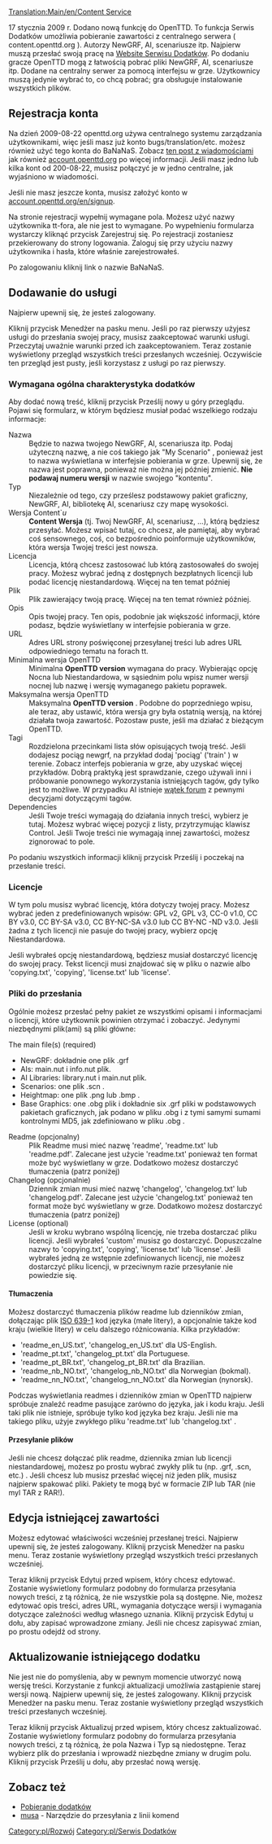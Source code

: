 [[Translation:Main/en/Content Service]]
{{en/-}}
{{en/Feature|0.7|align="right"|text=(since 0.7.0)}}

17 stycznia 2009 r. Dodano nową funkcję do OpenTTD. To funkcja Serwis Dodatków umożliwia pobieranie zawartości z centralnego serwera ( content.openttd.org ). Autorzy NewGRF, AI, scenariusze itp. Najpierw muszą przesłać swoją pracę na [http://content.openttd.org/ Website Serwisu Dodatków]. Po dodaniu gracze OpenTTD mogą z łatwością pobrać pliki NewGRF, AI, scenariusze itp. Dodane na centralny serwer za pomocą interfejsu w grze. Użytkownicy muszą jedynie wybrać to, co chcą pobrać; gra obsługuje instalowanie wszystkich plików.

==Rejestracja konta==
Na dzień 2009-08-22 openttd.org używa centralnego systemu zarządzania użytkownikami, więc jeśli masz już konto bugs/translation/etc. możesz również użyć tego konta do BaNaNaS. Zobacz [http://www.openttd.org/en/news/101 ten post z wiadomościami] jak również [http://account.openttd.org account.openttd.org] po więcej informacji. Jeśli masz jedno lub kilka kont od 200-08-22, musisz połączyć je w jedno centralne, jak wyjaśniono w wiadomości.

Jeśli nie masz jeszcze konta, musisz założyć konto w [http://account.openttd.org/en/signup account.openttd.org/en/signup].

Na stronie rejestracji wypełnij wymagane pola. Możesz użyć nazwy użytkownika tt-fora, ale nie jest to wymagane. Po wypełnieniu formularza wystarczy kliknąć przycisk Zarejestruj się. Po rejestracji zostaniesz przekierowany do strony logowania. Zaloguj się przy użyciu nazwy użytkownika i hasła, które właśnie zarejestrowałeś.

Po zalogowaniu kliknij link o nazwie BaNaNaS.

==Dodawanie do usługi==
Najpierw upewnij się, że jesteś zalogowany.

Kliknij przycisk Menedżer na pasku menu. Jeśli po raz pierwszy użyjesz usługi do przesłania swojej pracy, musisz zaakceptować warunki usługi. Przeczytaj uważnie warunki przed ich zaakceptowaniem.
<!--{{note|You are only allowed to upload content of which you are (one of) the original author(s)!}}-->
{{informacja/Pl|Dozwolone jest przesyłanie treści, których jesteś (jednym z) oryginalny(ch) autor(ów)!}}
Teraz zostanie wyświetlony przegląd wszystkich treści przesłanych wcześniej. Oczywiście ten przegląd jest pusty, jeśli korzystasz z usługi po raz pierwszy. 

===Wymagana ogólna charakterystyka dodatków===
Aby dodać nową treść, kliknij przycisk Prześlij nowy u góry przeglądu. Pojawi się formularz, w którym będziesz musiał podać wszelkiego rodzaju informacje:

;Nazwa
:Będzie to nazwa twojego NewGRF, AI, scenariusza itp. Podaj użyteczną nazwę, a nie coś takiego jak "My Scenario" , ponieważ jest to nazwa wyświetlana w interfejsie pobierania w grze. Upewnij się, że nazwa jest poprawna, ponieważ nie można jej później zmienić. '''Nie podawaj numeru wersji''' w nazwie swojego "kontentu".
;Typ
:Niezależnie od tego, czy prześlesz podstawowy pakiet graficzny, NewGRF, AI, bibliotekę AI, scenariusz czy mapę wysokości.
;Wersja Content`''u''
:'''Content Wersja'''  (tj. Twoj NewGRF, AI, scenariusz, ...), którą będziesz przesyłać. Możesz wpisać tutaj, co chcesz, ale pamiętaj, aby wybrać coś sensownego, coś, co bezpośrednio poinformuje użytkowników, która wersja Twojej treści jest nowsza.
;Licencja
:Licencja, którą chcesz zastosować lub którą zastosowałeś do swojej pracy. Możesz wybrać jedną z dostępnych bezpłatnych licencji lub podać licencję niestandardową. Więcej na ten temat później
;Plik
:Plik zawierający twoją pracę. Więcej na ten temat również później.
;Opis
:Opis twojej pracy. Ten opis, podobnie jak większość informacji, które podasz, będzie wyświetlany w interfejsie pobierania w grze.
;URL
:Adres URL strony poświęconej przesyłanej treści lub adres URL odpowiedniego tematu na forach tt.
;Minimalna wersja OpenTTD
:Minimalna '''OpenTTD version''' wymagana do pracy. Wybierając opcję Nocna lub Niestandardowa, w sąsiednim polu wpisz numer wersji nocnej lub nazwę i wersję wymaganego pakietu poprawek.
;Maksymalna wersja OpenTTD
:Maksymalna '''OpenTTD version''' . Podobne do poprzedniego wpisu, ale teraz, aby ustawić, która wersja gry była ostatnią wersją, na której działała twoja zawartość. Pozostaw puste, jeśli ma działać z bieżącym OpenTTD.
;Tagi
:Rozdzielona przecinkami lista słów opisujących twoją treść. Jeśli dodajesz pociąg newgrf, na przykład dodaj 'pociąg' ('train' ) w terenie. Zobacz interfejs pobierania w grze, aby uzyskać więcej przykładów. Dobrą praktyką jest sprawdzanie, czego używali inni i próbowanie ponownego wykorzystania istniejących tagów, gdy tylko jest to możliwe. W przypadku AI istnieje [http://www.tt-forums.net/viewtopic.php?f=65&t=41473 wątek forum] z pewnymi decyzjami dotyczącymi tagów. 
;Dependencies
:Jeśli Twoje treści wymagają do działania innych treści, wybierz je tutaj. Możesz wybrać więcej pozycji z listy, przytrzymując klawisz Control. Jeśli Twoje treści nie wymagają innej zawartości, możesz zignorować to pole.

Po podaniu wszystkich informacji kliknij przycisk Prześlij i poczekaj na przesłanie treści.

===Licencje===
W tym polu musisz wybrać licencję, która dotyczy twojej pracy. Możesz wybrać jeden z predefiniowanych wpisów: GPL v2, GPL v3, CC-0 v1.0, CC BY v3.0, CC BY-SA v3.0, CC BY-NC-SA v3.0 lub CC BY-NC -ND v3.0. Jeśli żadna z tych licencji nie pasuje do twojej pracy, wybierz opcję Niestandardowa.

Jeśli wybrałeś opcję niestandardową, będziesz musiał dostarczyć licencję do swojej pracy. Tekst licencji musi znajdować się w pliku o nazwie albo 'copying.txt', 'copying', 'license.txt' lub 'license'.

===Pliki do przesłania===
Ogólnie możesz przesłać pełny pakiet ze wszystkimi opisami i informacjami o licencji, które użytkownik powinien otrzymać i zobaczyć. Jedynymi niezbędnymi plik(ami) są pliki główne:
;The main file(s) (required)
*NewGRF: dokładnie one plik .grf 
*AIs: main.nut i info.nut plik.
*AI Libraries: library.nut i main.nut plik.
*Scenarios: one plik .scn .
*Heightmap: one plik .png lub .bmp .
*Base Graphics: one .obg plik i dokładnie six .grf pliki w podstawowych pakietach graficznych, jak podano w pliku .obg i z tymi samymi sumami kontrolnymi MD5, jak zdefiniowano w pliku .obg .
; Readme (opcjonalny)
:Plik Readme musi mieć nazwę 'readme', 'readme.txt' lub 'readme.pdf'. Zalecane jest użycie 'readme.txt' ponieważ ten format może być wyświetlany w grze. Dodatkowo możesz dostarczyć tłumaczenia (patrz poniżej)
; Changelog (opcjonalnie)
: Dziennik zmian musi mieć nazwę 'changelog', 'changelog.txt' lub 'changelog.pdf'. Zalecane jest użycie 'changelog.txt' ponieważ ten format może być wyświetlany w grze. Dodatkowo możesz dostarczyć tłumaczenia (patrz poniżej)
; License (optional)
: Jeśli w kroku wybrano wspólną licencję, nie trzeba dostarczać pliku licencji. Jeśli wybrałeś 'custom' musisz go dostarczyć. Dopuszczalne nazwy to 'copying.txt', 'copying', 'license.txt' lub 'license'. Jeśli wybrałeś jedną ze wstępnie zdefiniowanych licencji, nie możesz dostarczyć pliku licencji, w przeciwnym razie przesyłanie nie powiedzie się.

====Tłumaczenia====
Możesz dostarczyć tłumaczenia plików readme lub dzienników zmian, dołączając plik [http://en.wikipedia.org/wiki/List_of_ISO_639-1_codes ISO 639-1] kod języka (małe litery), a opcjonalnie także kod kraju (wielkie litery) w celu dalszego różnicowania. Kilka przykładów:
* 'readme_en_US.txt', 'changelog_en_US.txt' dla US-English.
* 'readme_pt.txt', 'changelog_pt.txt' dla Portuguese.
* 'readme_pt_BR.txt', 'changelog_pt_BR.txt' dla Brazilian.
* 'readme_nb_NO.txt', 'changelog_nb_NO.txt' dla Norwegian (bokmal).
* 'readme_nn_NO.txt', 'changelog_nn_NO.txt' dla Norwegian (nynorsk).
Podczas wyświetlania readmes i dzienników zmian w OpenTTD najpierw spróbuje znaleźć readme pasujące zarówno do języka, jak i kodu kraju. Jeśli taki plik nie istnieje, spróbuje tylko kod języka bez kraju. Jeśli nie ma takiego pliku, użyje zwykłego pliku 'readme.txt' lub 'changelog.txt' .

====Przesyłanie plików====
Jeśli nie chcesz dołączać plik readme, dziennika zmian lub licencji niestandardowej, możesz po prostu wybrać zwykły plik tu (np. .grf, .scn, etc.) . Jeśli chcesz lub musisz przesłać więcej niż jeden plik, musisz najpierw spakować pliki. Pakiety te mogą być w formacie ZIP lub TAR (nie myl TAR z RAR!).

==Edycja istniejącej zawartości==
Możesz edytować właściwości wcześniej przesłanej treści. Najpierw upewnij się, że jesteś zalogowany.
Kliknij przycisk Menedżer na pasku menu. Teraz zostanie wyświetlony przegląd wszystkich treści przesłanych wcześniej.

Teraz kliknij przycisk Edytuj przed wpisem, który chcesz edytować. Zostanie wyświetlony formularz podobny do formularza przesyłania nowych treści, z tą różnicą, że nie wszystkie pola są dostępne. Nie, możesz edytować opis treści, adres URL, wymagania dotyczące wersji i wymagania dotyczące zależności według własnego uznania. Kliknij przycisk Edytuj u dołu, aby zapisać wprowadzone zmiany. Jeśli nie chcesz zapisywać zmian, po prostu odejdź od strony.

==Aktualizowanie istniejącego dodatku==
Nie jest nie do pomyślenia, aby w pewnym momencie utworzyć nową wersję treści. Korzystanie z funkcji aktualizacji umożliwia zastąpienie starej wersji nową. Najpierw upewnij się, że jesteś zalogowany.
Kliknij przycisk Menedżer na pasku menu. Teraz zostanie wyświetlony przegląd wszystkich treści przesłanych wcześniej.

Teraz kliknij przycisk Aktualizuj przed wpisem, który chcesz zaktualizować. Zostanie wyświetlony formularz podobny do formularza przesyłania nowych treści, z tą różnicą, że pola Nazwa i Typ są niedostępne. Teraz wybierz plik do przesłania i wprowadź niezbędne zmiany w drugim polu. Kliknij przycisk Prześlij u dołu, aby przesłać nową wersję.

==Zobacz też==
*[[Main/pl/Dodatki Online|Pobieranie dodatków]]
*[http://www.tt-forums.net/viewtopic.php?f=29&t=63119 musa] - Narzędzie do przesyłania z linii komend 

<!--[[Category:en/Development]]--> [[Category:pl/Rozwój]]
<!--[[Category:en/Content Service]]--> [[Category:pl/Serwis Dodatków]]